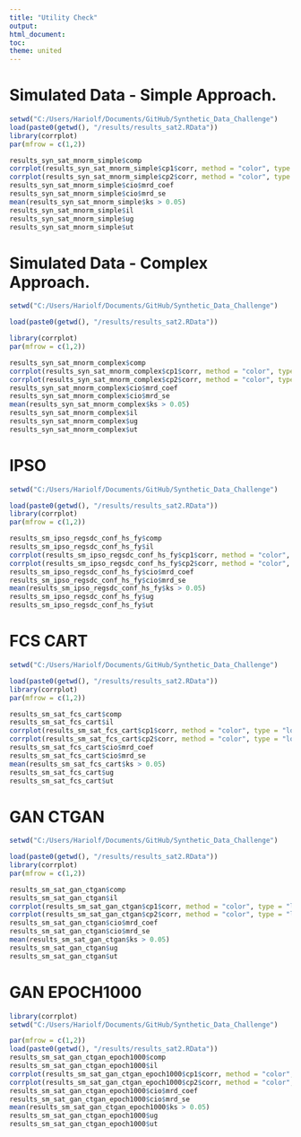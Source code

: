 ```yaml
---
title: "Utility Check"
output:
html_document:
toc:
theme: united
---
```


<H1> Simulated Data - Simple Approach.</H1>

```r
setwd("C:/Users/Hariolf/Documents/GitHub/Synthetic_Data_Challenge")
load(paste0(getwd(), "/results/results_sat2.RData"))
library(corrplot)
par(mfrow = c(1,2))

results_syn_sat_mnorm_simple$comp
corrplot(results_syn_sat_mnorm_simple$cp1$corr, method = "color", type = "lower", main = "Original")
corrplot(results_syn_sat_mnorm_simple$cp2$corr, method = "color", type = "lower", main = "Synthetic")
results_syn_sat_mnorm_simple$cio$mrd_coef
results_syn_sat_mnorm_simple$cio$mrd_se
mean(results_syn_sat_mnorm_simple$ks > 0.05)
results_syn_sat_mnorm_simple$il
results_syn_sat_mnorm_simple$ug
results_syn_sat_mnorm_simple$ut

```


<H1> Simulated Data - Complex Approach.</H1>

```r
setwd("C:/Users/Hariolf/Documents/GitHub/Synthetic_Data_Challenge")

load(paste0(getwd(), "/results/results_sat2.RData"))

library(corrplot)
par(mfrow = c(1,2))

results_syn_sat_mnorm_complex$comp
corrplot(results_syn_sat_mnorm_complex$cp1$corr, method = "color", type = "lower", main = "Original")
corrplot(results_syn_sat_mnorm_complex$cp2$corr, method = "color", type = "lower", main = "Synthetic")
results_syn_sat_mnorm_complex$cio$mrd_coef
results_syn_sat_mnorm_complex$cio$mrd_se
mean(results_syn_sat_mnorm_complex$ks > 0.05)
results_syn_sat_mnorm_complex$il
results_syn_sat_mnorm_complex$ug
results_syn_sat_mnorm_complex$ut

```




<H1> IPSO </H1>

```r
setwd("C:/Users/Hariolf/Documents/GitHub/Synthetic_Data_Challenge")

load(paste0(getwd(), "/results/results_sat2.RData"))
library(corrplot)
par(mfrow = c(1,2))

results_sm_ipso_regsdc_conf_hs_fy$comp
results_sm_ipso_regsdc_conf_hs_fy$il
corrplot(results_sm_ipso_regsdc_conf_hs_fy$cp1$corr, method = "color", type = "lower", main = "Original")
corrplot(results_sm_ipso_regsdc_conf_hs_fy$cp2$corr, method = "color", type = "lower", main = "Synthetic")
results_sm_ipso_regsdc_conf_hs_fy$cio$mrd_coef
results_sm_ipso_regsdc_conf_hs_fy$cio$mrd_se
mean(results_sm_ipso_regsdc_conf_hs_fy$ks > 0.05)
results_sm_ipso_regsdc_conf_hs_fy$ug
results_sm_ipso_regsdc_conf_hs_fy$ut

```



<H1> FCS CART </H1>

```r
setwd("C:/Users/Hariolf/Documents/GitHub/Synthetic_Data_Challenge")

load(paste0(getwd(), "/results/results_sat2.RData"))
library(corrplot)
par(mfrow = c(1,2))

results_sm_sat_fcs_cart$comp
results_sm_sat_fcs_cart$il
corrplot(results_sm_sat_fcs_cart$cp1$corr, method = "color", type = "lower", main = "Original")
corrplot(results_sm_sat_fcs_cart$cp2$corr, method = "color", type = "lower", main = "Synthetic")
results_sm_sat_fcs_cart$cio$mrd_coef
results_sm_sat_fcs_cart$cio$mrd_se
mean(results_sm_sat_fcs_cart$ks > 0.05)
results_sm_sat_fcs_cart$ug
results_sm_sat_fcs_cart$ut

```





<H1> GAN CTGAN </H1>

```r
setwd("C:/Users/Hariolf/Documents/GitHub/Synthetic_Data_Challenge")

load(paste0(getwd(), "/results/results_sat2.RData"))
library(corrplot)
par(mfrow = c(1,2))

results_sm_sat_gan_ctgan$comp
results_sm_sat_gan_ctgan$il
corrplot(results_sm_sat_gan_ctgan$cp1$corr, method = "color", type = "lower", main = "Original")
corrplot(results_sm_sat_gan_ctgan$cp2$corr, method = "color", type = "lower", main = "Synthetic")
results_sm_sat_gan_ctgan$cio$mrd_coef
results_sm_sat_gan_ctgan$cio$mrd_se
mean(results_sm_sat_gan_ctgan$ks > 0.05)
results_sm_sat_gan_ctgan$ug
results_sm_sat_gan_ctgan$ut

```





<H1> GAN EPOCH1000 </H1>

```r
library(corrplot)
setwd("C:/Users/Hariolf/Documents/GitHub/Synthetic_Data_Challenge")

par(mfrow = c(1,2))
load(paste0(getwd(), "/results/results_sat2.RData"))
results_sm_sat_gan_ctgan_epoch1000$comp
results_sm_sat_gan_ctgan_epoch1000$il
corrplot(results_sm_sat_gan_ctgan_epoch1000$cp1$corr, method = "color", type = "lower", main = "Original")
corrplot(results_sm_sat_gan_ctgan_epoch1000$cp2$corr, method = "color", type = "lower", main = "Synthetic")
results_sm_sat_gan_ctgan_epoch1000$cio$mrd_coef
results_sm_sat_gan_ctgan_epoch1000$cio$mrd_se
mean(results_sm_sat_gan_ctgan_epoch1000$ks > 0.05)
results_sm_sat_gan_ctgan_epoch1000$ug
results_sm_sat_gan_ctgan_epoch1000$ut

```









